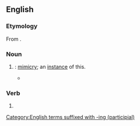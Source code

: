 ==English==

===Etymology===
From {{affix|en|mimic|-ing|id2=gerund noun}}.

===Noun===
{{en-noun|~}}

# {{lb|en|uncountable}} {{gerund of|en|mimic}}: [[mimicry]]; {{lb|en|countable}} an [[instance#Noun|instance]] of this.
#* {{RQ:Irving Tales of a Traveller|part=2|chapter=Buckthorne, or The Young Man of Great Expectations|page=93|passage=They had a thousand odd stories and jokes about the events of the day, and burlesque descriptions and '''mimickings''' of the spectators who had been admiring them.}}

===Verb===
{{head|en|verb form}}

# {{present participle of|en|mimic|nocat=1}}

[[Category:English terms suffixed with -ing (participial)]]